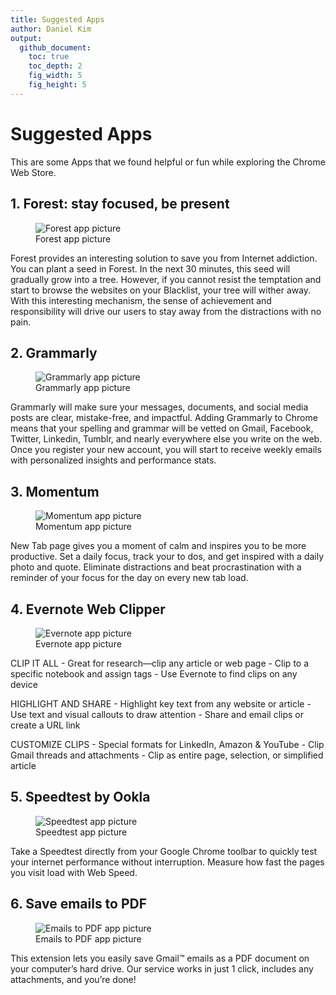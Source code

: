 ```yaml
---
title: Suggested Apps
author: Daniel Kim
output:
  github_document:
    toc: true
    toc_depth: 2
    fig_width: 5
    fig_height: 5
---
```


# Suggested Apps
This are some Apps that we found helpful or fun while exploring the Chrome Web Store.


## 1. Forest: stay focused, be present
![Forest app picture](https://user-images.githubusercontent.com/19320775/27208740-6eac81fe-5215-11e7-8bf1-adcdd46f96a3.PNG)

Forest provides an interesting solution to save you from Internet addiction. You can plant a seed in Forest. In the next 30 minutes, this seed will gradually grow into a tree. However, if you cannot resist the temptation and start to browse the websites on your Blacklist, your tree will wither away. With this interesting mechanism, the sense of achievement and responsibility will drive our users to stay away from the distractions with no pain.

## 2. Grammarly
![Grammarly app picture](https://user-images.githubusercontent.com/19320775/27208804-f11c3d32-5215-11e7-8e0b-fcceb5ce6f8c.PNG)

Grammarly will make sure your messages, documents, and social media posts are clear, mistake-free, and impactful. Adding Grammarly to Chrome means that your spelling and grammar will be vetted on Gmail, Facebook, Twitter, Linkedin, Tumblr, and nearly everywhere else you write on the web. Once you register your new account, you will start to receive weekly emails with personalized insights and performance stats.

## 3. Momentum
![Momentum app picture](https://user-images.githubusercontent.com/19320775/27208861-5e9e1a92-5216-11e7-9074-8e054c7c539c.PNG)

New Tab page gives you a moment of calm and inspires you to be more productive. Set a daily focus, track your to dos, and get inspired with a daily photo and quote. Eliminate distractions and beat procrastination with a reminder of your focus for the day on every new tab load.

## 4. Evernote Web Clipper
![Evernote app picture](https://user-images.githubusercontent.com/19320775/27209002-33041278-5217-11e7-8a96-793a9902b6e5.PNG)

CLIP IT ALL
- Great for research—clip any article or web page
- Clip to a specific notebook and assign tags
- Use Evernote to find clips on any device

HIGHLIGHT AND SHARE
- Highlight key text from any website or article
- Use text and visual callouts to draw attention
- Share and email clips or create a URL link

CUSTOMIZE CLIPS
- Special formats for LinkedIn, Amazon & YouTube
- Clip Gmail threads and attachments
- Clip as entire page, selection, or simplified article 

## 5. Speedtest by Ookla
![Speedtest app picture](https://user-images.githubusercontent.com/19320775/27209022-45db53ca-5217-11e7-9cf2-6044fa9fd101.PNG)

Take a Speedtest directly from your Google Chrome toolbar to quickly test your internet performance without interruption. Measure how fast the pages you visit load with Web Speed. 

## 6. Save emails to PDF
![Emails to PDF app picture](https://user-images.githubusercontent.com/19320775/27209027-59897686-5217-11e7-8a8a-d8bc93ba9fb3.PNG)

This extension lets you easily save Gmail™ emails as a PDF document on your computer's hard drive. Our service works in just 1 click, includes any attachments, and you're done! 

